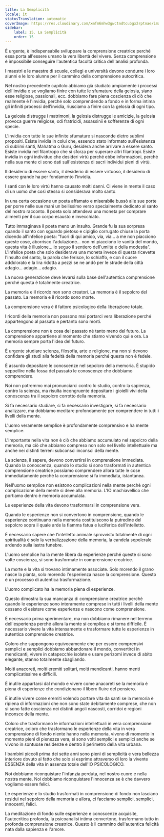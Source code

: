 ```yaml
---
title: La Semplicità
locale: it
statusTranslation: automatic
coverImage: https://res.cloudinary.com/xmfm6mhw3gwctndtcubgx2rptnae/image/upload/v1740337243/small_cover_educacion_fundamental_a051170f1c.webp
sidebar:
    label: 15. La Semplicità
    order: 15
---
```

È urgente, è indispensabile sviluppare la comprensione creatrice perché essa porta all'essere umano la vera libertà del vivere. Senza comprensione è impossibile conseguire l'autentica facoltà critica dell'analisi profonda.

I maestri e le maestre di scuole, collegi e università devono condurre i loro alunni e le loro alunne per il cammino della comprensione autocritica.

Nel nostro precedente capitolo abbiamo già studiato ampiamente i processi dell'invidia e se vogliamo finire con tutte le sfumature della gelosia, siano esse religiose, passionali, ecc. dobbiamo fare piena coscienza di ciò che realmente è l'invidia, perché solo comprendendo a fondo e in forma intima gli infiniti processi dell'invidia, riusciamo a finire con la gelosia di ogni tipo.

La gelosia distrugge i matrimoni, la gelosia distrugge le amicizie, la gelosia provoca guerre religiose, odi fratricidi, assassinii e sofferenze di ogni specie.

L'invidia con tutte le sue infinite sfumature si nasconde dietro sublimi propositi. Esiste invidia in colui che, essendo stato informato sull'esistenza di sublimi santi, Mahatma o Guru, desidera anche arrivare a essere santo. Esiste invidia nel filantropo che si sforza per superare altri filantropi. Esiste invidia in ogni individuo che desideri virtù perché ebbe informazioni, perché nella sua mente ci sono dati sull'esistenza di sacri individui pieni di virtù.

Il desiderio di essere santo, il desiderio di essere virtuoso, il desiderio di essere grande ha per fondamento l'invidia.

I santi con le loro virtù hanno causato molti danni. Ci viene in mente il caso di un uomo che così stesso si considerava molto santo.

In una certa occasione un poeta affamato e miserabile bussò alle sue porte per porre nelle sue mani un bellissimo verso specialmente dedicato al santo del nostro racconto. Il poeta solo attendeva una moneta per comprare alimenti per il suo corpo esausto e invecchiato.

Tutto immaginava il poeta meno un insulto. Grande fu la sua sorpresa quando il santo con sguardo pietoso e cipiglio corrugato chiuse la porta dicendo all'infelice poeta: "fuori di qui amico, via, via... a me non piacciono queste cose, aborrisco l'adulazione... non mi piacciono le vanità del mondo, questa vita è illusione... io seguo il sentiero dell'umiltà e della modestia". L'infelice poeta che solo desiderava una moneta invece di questa ricevette l'insulto del santo, la parola che ferisce, lo schiaffo, e con il cuore addolorato e la lira ridotta a pezzi se ne andò per le strade della città adagio... adagio... adagio.

La nuova generazione deve levarsi sulla base dell'autentica comprensione perché questa è totalmente creatrice.

La memoria e il ricordo non sono creatori. La memoria è il sepolcro del passato. La memoria e il ricordo sono morte.

La comprensione vera è il fattore psicologico della liberazione totale.

I ricordi della memoria non possono mai portarci vera liberazione perché appartengono al passato e pertanto sono morti.

La comprensione non è cosa del passato né tanto meno del futuro. La comprensione appartiene al momento che stiamo vivendo qui e ora. La memoria sempre porta l'idea del futuro.

È urgente studiare scienza, filosofia, arte e religione, ma non si devono confidare gli studi alla fedeltà della memoria perché questa non è fedele.

È assurdo depositare le conoscenze nel sepolcro della memoria. È stupido seppellire nella fossa del passato le conoscenze che dobbiamo comprendere.

Noi non potremmo mai pronunciarci contro lo studio, contro la sapienza, contro la scienza, ma risulta incongruente depositare i gioielli vivi della conoscenza tra il sepolcro corrotto della memoria.

Si fa necessario studiare, si fa necessario investigare, si fa necessario analizzare, ma dobbiamo meditare profondamente per comprendere in tutti i livelli della mente.

L'uomo veramente semplice è profondamente comprensivo e ha mente semplice.

L'importante nella vita non è ciò che abbiamo accumulato nel sepolcro della memoria, ma ciò che abbiamo compreso non solo nel livello intellettuale ma anche nei distinti terreni subconsci inconsci della mente.

La scienza, il sapere, devono convertirsi in comprensione immediata. Quando la conoscenza, quando lo studio si sono trasformati in autentica comprensione creatrice possiamo comprendere allora tutte le cose immediatamente perché la comprensione si fa immediata, istantanea.

Nell'uomo semplice non esistono complicazioni nella mente perché ogni complicazione della mente si deve alla memoria. L'IO machiavellico che portiamo dentro è memoria accumulata.

Le esperienze della vita devono trasformarsi in comprensione vera.

Quando le esperienze non si convertono in comprensione, quando le esperienze continuano nella memoria costituiscono la putredine del sepolcro sopra il quale arde la fiamma fatua e luciferica dell'intelletto.

È necessario sapere che l'intelletto animale sprovvisto totalmente di ogni spiritualità è solo la verbalizzazione della memoria, la candela sepolcrale ardendo sulla lastra funebre.

L'uomo semplice ha la mente libera da esperienze perché queste si sono volte coscienza, si sono trasformate in comprensione creatrice.

La morte e la vita si trovano intimamente associate. Solo morendo il grano nasce la pianta, solo morendo l'esperienza nasce la comprensione. Questo è un processo di autentica trasformazione.

L'uomo complicato ha la memoria piena di esperienze.

Questo dimostra la sua mancanza di comprensione creatrice perché quando le esperienze sono interamente comprese in tutti i livelli della mente cessano di esistere come esperienze e nascono come comprensione.

È necessario prima sperimentare, ma non dobbiamo rimanere nel terreno dell'esperienza perché allora la mente si complica e si torna difficile. È necessario vivere la vita intensamente e trasformare tutte le esperienze in autentica comprensione creatrice.

Coloro che suppongono equivocamente che per essere comprensivi semplici e semplici dobbiamo abbandonare il mondo, convertirci in mendicanti, vivere in catapecchie isolate e usare perizomi invece di abito elegante, stanno totalmente sbagliando.

Molti anacoreti, molti eremiti solitari, molti mendicanti, hanno menti complicatissime e difficili.

È inutile appartarsi dal mondo e vivere come anacoreti se la memoria è piena di esperienze che condizionano il libero fluire del pensiero.

È inutile vivere come eremiti volendo portare vita da santi se la memoria è ripiena di informazioni che non sono state debitamente comprese, che non si sono fatte coscienza nei distinti angoli nascosti, corridoi e regioni inconsce della mente.

Coloro che trasformano le informazioni intellettuali in vera comprensione creatrice, coloro che trasformano le esperienze della vita in vera comprensione di fondo niente hanno nella memoria, vivono di momento in momento pieni di pienezza vera, si sono volti semplici e semplici anche se vivono in sontuose residenze e dentro il perimetro della vita urbana.

I bambini piccoli prima dei sette anni sono pieni di semplicità e vera bellezza interiore dovuto al fatto che solo si esprime attraverso di loro la vivente ESSENZA della vita in assenza totale dell'IO PSICOLOGICO.

Noi dobbiamo riconquistare l'infanzia perduta, nel nostro cuore e nella nostra mente. Noi dobbiamo riconquistare l'innocenza se è che davvero vogliamo essere felici.

Le esperienze e lo studio trasformati in comprensione di fondo non lasciano residui nel sepolcro della memoria e allora, ci facciamo semplici, semplici, innocenti, felici.

La meditazione di fondo sulle esperienze e conoscenze acquisite, l'autocritica profonda, la psicoanalisi intima convertono, trasformano tutto in profonda comprensione creatrice. Questo è il cammino dell'autentica felicità nata dalla sapienza e l'amore.

